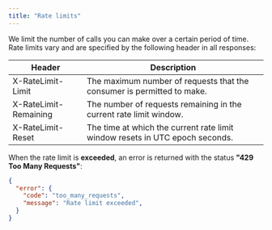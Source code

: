 ```yaml
---
title: "Rate limits"
---
```


We limit the number of calls you can make over a certain period of time. Rate limits vary and are specified by the following header in all responses:

<table>
  <thead>
    <tr>
      <th>Header</th>
      <th>Description</th>
    </tr>
  </thead>
  <tbody>
    <tr>
      <td>X-RateLimit-Limit</td>
      <td>The maximum number of requests that the consumer is permitted to make.</td>
    </tr>
    <tr>
      <td>X-RateLimit-Remaining</td>
      <td>The number of requests remaining in the current rate limit window.</td>
    </tr>
    <tr>
      <td>X-RateLimit-Reset</td>
      <td>The time at which the current rate limit window resets in UTC epoch seconds.</td>
    </tr>
  </tbody>
</table>

When the rate limit is **exceeded**, an error is returned with the status **"429 Too Many Requests"**:

```json
{
  "error": {
    "code": "too_many_requests",
    "message": "Rate limit exceeded",
  }
}
```
